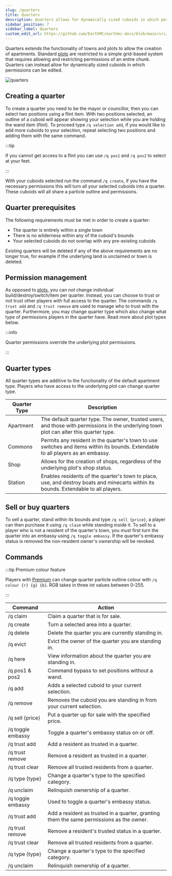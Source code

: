 ```yaml
---
slug: /quarters
title: Quarters
description: Quarters allows for dynamically sized cuboids in which permissions can be edited.
sidebar_position: 7
sidebar_label: Quarters
custom_edit_url: https://github.com/EarthMC/earthmc-docs/blob/main/src/docs/quarters.mdx
---
```


Quarters extends the functionality of towns and plots to allow the creation of apartments. Standard [plots](https://earthmc.net/docs/town#plots) are restricted to a simple grid-based system that requires allowing and restricting permissions of an entire chunk. Quarters can instead allow for dynamically sized cuboids in which permissions can be edited.

![quarters](/img/quarters.png)

## Creating a quarter

To create a quarter you need to be the mayor or councillor, then you can select two positions using a flint item. With two positions selected, an outline of a cuboid will appear showing your selection while you are holding the wand item (flint). To proceed type `/q selection add`, if you would like to add more cuboids to your selection, repeat selecting two positions and adding them with the same command.

:::tip

If you cannot get access to a flint you can use `/q pos1` and `/q pos2` to select at your feet.

:::

With your cuboids selected run the command `/q create`, if you have the necessary permissions this will turn all your selected cuboids into a quarter. These cuboids will all share a particle outline and permissions.

## Quarter prerequisites

The following requirements must be met in order to create a quarter:

- The quarter is entirely within a single town
- There is no wilderness within any of the cuboid's bounds
- Your selected cuboids do not overlap with any pre-existing cuboids

Existing quarters will be deleted if any of the above requirements are no longer true, for example if the underlying land is unclaimed or town is deleted.

## Permission management

As opposed to [plots](https://earthmc.net/docs/town#plots), you can *not* change individual build/destroy/switch/item per quarter. Instead, you can choose to trust or not trust other players with full access to the quarter. The commands `/q trust add` and `/q trust remove` are used to manage who to trust with the quarter. Furthermore, you may change quarter type which also change what type of permissions players in the quarter have. Read more about plot types below.

:::info

Quarter permissions override the underlying plot permissions. 

:::


## Quarter types

All quarter types are additive to the functionality of the default apartment type. Players who have access to the underlying plot can change quarter type.

| Quarter Type | Description                                                                                                                                                   |
|--------------|---------------------------------------------------------------------------------------------------------------------------------------------------------------|
| Apartment    | The default quarter type. The owner, trusted users, and those with permissions in the underlying town plot can alter this quarter type. |
| Commons      | Permits any resident in the quarter's town to use switches and items within its bounds. Extendable to all players as an embassy.                               |
| Shop         | Allows for the creation of shops, regardless of the underlying plot's shop status.                                                                            |
| Station      | Enables residents of the quarter's town to place, use, and destroy boats and minecarts within its bounds. Extendable to all players.                          |


## Sell or buy quarters

To sell a quarter, stand within its bounds and type `/q sell {price}`, a player can then purchase it using `/q claim` while standing inside it. To sell to a player who is not a resident of the quarter's town, you must first turn the quarter into an embassy using `/q toggle embassy`. If the quarter's embassy status is removed the non-resident owner's ownership will be revoked.


## Commands

:::tip Premium colour feature

Players with [Premium](https://earthmc.net/docs/premium) can change quarter particle outline colour with `/q colour {r} {g} {b}`. RGB takes in three int values between 0-255.

:::

| Command          | Action                                                           |
|------------------|------------------------------------------------------------------|
| /q claim       | Claim a quarter that is for sale.                                |
| /q create      | Turn a selected area into a quarter.                             |
| /q delete      | Delete the quarter you are currently standing in.                |
| /q evict       | Evict the owner of the quarter you are standing in.              |
| /q here        | View information about the quarter you are standing in.          |
| /q pos1 & pos2 | Command bypass to set positions without a wand.                  |
| /q add         | Adds a selected cuboid to your current selection.                |
| /q remove      | Removes the cuboid you are standing in from your current selection. |
| /q sell {price}| Put a quarter up for sale with the specified price.               |
| /q toggle embassy | Toggle a quarter's embassy status on or off.                   |
| /q trust add   | Add a resident as trusted in a quarter.                          |
| /q trust remove| Remove a resident as trusted in a quarter.                       |
| /q trust clear | Remove all trusted residents from a quarter.                     |
| /q type {type} | Change a quarter's type to the specified category.               |
| /q unclaim     | Relinquish ownership of a quarter.                               |
| /q toggle embassy      | Used to toggle a quarter's embassy status.                                                    |
| /q trust add           | Add a resident as trusted in a quarter, granting them the same permissions as the owner.      |
| /q trust remove        | Remove a resident's trusted status in a quarter.                                              |
| /q trust clear         | Remove all trusted residents from a quarter.                                                  |
| /q type {type}         | Change a quarter's type to the specified category.                                            |
| /q unclaim             | Relinquish ownership of a quarter.                                                            |
